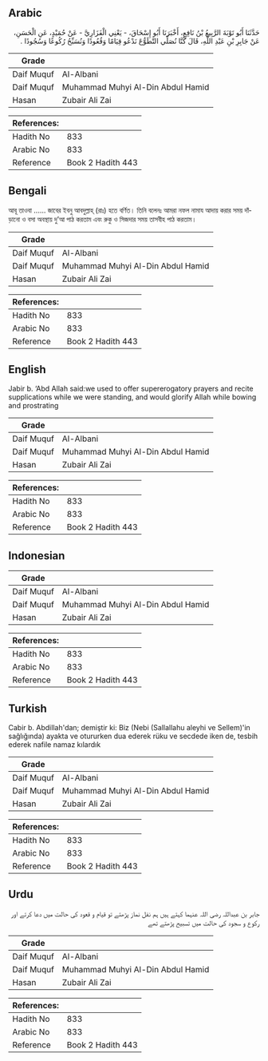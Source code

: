 ## Arabic


<div dir="rtl" lang="ar" style={{fontSize:'larger',backgroundColor:'#f8f9fa',padding:20}}>
حَدَّثَنَا أَبُو تَوْبَةَ الرَّبِيعُ بْنُ نَافِعٍ، أَخْبَرَنَا أَبُو إِسْحَاقَ، - يَعْنِي الْفَزَارِيَّ - عَنْ حُمَيْدٍ، عَنِ الْحَسَنِ، عَنْ جَابِرِ بْنِ عَبْدِ اللَّهِ، قَالَ كُنَّا نُصَلِّي التَّطَوُّعَ نَدْعُو قِيَامًا وَقُعُودًا وَنُسَبِّحُ رُكُوعًا وَسُجُودًا ‏.‏
</div>
<div style={{backgroundColor:'#f8f9fa',padding:20, marginBottom: 10}}><table> <thead> <tr> <th>Grade</th> <th></th> </tr> </thead> <tbody> <tr><td>Daif Muquf</td><td>Al-Albani</td></tr><tr><td>Daif Muquf</td><td>Muhammad Muhyi Al-Din Abdul Hamid</td></tr><tr><td>Hasan</td><td>Zubair Ali Zai</td></tr></tbody></table><table> <thead> <tr> <th>References:</th> <th></th> </tr> </thead> <tbody><tr><td>Hadith No</td><td>833</td></tr><tr><td>Arabic No</td><td>833</td></tr><tr><td>Reference</td><td>Book 2 Hadith 443</td></tr></tbody></table></div>

## Bengali


<div dir="ltr" lang="bn" style={{fontSize:'larger',backgroundColor:'#f8f9fa',padding:20}}>
আবূ তাওবা ...... জাবের ইবনু আবদুল্লাহ্ (রাঃ) হতে বর্ণিত। তিনি বলেনঃ আমরা নফল নামায আদায় করার সময় দাঁড়ানো ও বসা অবস্থায় দু’আ পাঠ করতাম এবং রুকু ও সিজদার সময় তাসবীহ পাঠ করতাম।
</div>
<div style={{backgroundColor:'#f8f9fa',padding:20, marginBottom: 10}}><table> <thead> <tr> <th>Grade</th> <th></th> </tr> </thead> <tbody> <tr><td>Daif Muquf</td><td>Al-Albani</td></tr><tr><td>Daif Muquf</td><td>Muhammad Muhyi Al-Din Abdul Hamid</td></tr><tr><td>Hasan</td><td>Zubair Ali Zai</td></tr></tbody></table><table> <thead> <tr> <th>References:</th> <th></th> </tr> </thead> <tbody><tr><td>Hadith No</td><td>833</td></tr><tr><td>Arabic No</td><td>833</td></tr><tr><td>Reference</td><td>Book 2 Hadith 443</td></tr></tbody></table></div>

## English


<div dir="ltr" lang="en" style={{fontSize:'larger',backgroundColor:'#f8f9fa',padding:20}}>
Jabir b. ‘Abd Allah said:we used to offer supererogatory prayers and recite supplications while we were standing, and would glorify Allah while bowing and prostrating
</div>
<div style={{backgroundColor:'#f8f9fa',padding:20, marginBottom: 10}}><table> <thead> <tr> <th>Grade</th> <th></th> </tr> </thead> <tbody> <tr><td>Daif Muquf</td><td>Al-Albani</td></tr><tr><td>Daif Muquf</td><td>Muhammad Muhyi Al-Din Abdul Hamid</td></tr><tr><td>Hasan</td><td>Zubair Ali Zai</td></tr></tbody></table><table> <thead> <tr> <th>References:</th> <th></th> </tr> </thead> <tbody><tr><td>Hadith No</td><td>833</td></tr><tr><td>Arabic No</td><td>833</td></tr><tr><td>Reference</td><td>Book 2 Hadith 443</td></tr></tbody></table></div>

## Indonesian


<div dir="ltr" lang="id" style={{fontSize:'larger',backgroundColor:'#f8f9fa',padding:20}}>

</div>
<div style={{backgroundColor:'#f8f9fa',padding:20, marginBottom: 10}}><table> <thead> <tr> <th>Grade</th> <th></th> </tr> </thead> <tbody> <tr><td>Daif Muquf</td><td>Al-Albani</td></tr><tr><td>Daif Muquf</td><td>Muhammad Muhyi Al-Din Abdul Hamid</td></tr><tr><td>Hasan</td><td>Zubair Ali Zai</td></tr></tbody></table><table> <thead> <tr> <th>References:</th> <th></th> </tr> </thead> <tbody><tr><td>Hadith No</td><td>833</td></tr><tr><td>Arabic No</td><td>833</td></tr><tr><td>Reference</td><td>Book 2 Hadith 443</td></tr></tbody></table></div>

## Turkish


<div dir="ltr" lang="tr" style={{fontSize:'larger',backgroundColor:'#f8f9fa',padding:20}}>
Cabir b. Abdillah'dan; demiştir ki: Biz (Nebi (Sallallahu aleyhi ve Sellem)'in sağlığında) ayakta ve otururken dua ederek rüku ve secdede iken de, tesbih ederek nafile namaz kılardık
</div>
<div style={{backgroundColor:'#f8f9fa',padding:20, marginBottom: 10}}><table> <thead> <tr> <th>Grade</th> <th></th> </tr> </thead> <tbody> <tr><td>Daif Muquf</td><td>Al-Albani</td></tr><tr><td>Daif Muquf</td><td>Muhammad Muhyi Al-Din Abdul Hamid</td></tr><tr><td>Hasan</td><td>Zubair Ali Zai</td></tr></tbody></table><table> <thead> <tr> <th>References:</th> <th></th> </tr> </thead> <tbody><tr><td>Hadith No</td><td>833</td></tr><tr><td>Arabic No</td><td>833</td></tr><tr><td>Reference</td><td>Book 2 Hadith 443</td></tr></tbody></table></div>

## Urdu


<div dir="rtl" lang="ur" style={{fontSize:'larger',backgroundColor:'#f8f9fa',padding:20}}>
جابر بن عبداللہ رضی اللہ عنہما کہتے ہیں ہم نفل نماز پڑھتے تو قیام و قعود کی حالت میں دعا کرتے اور رکوع و سجود کی حالت میں تسبیح پڑھتے تھے
</div>
<div style={{backgroundColor:'#f8f9fa',padding:20, marginBottom: 10}}><table> <thead> <tr> <th>Grade</th> <th></th> </tr> </thead> <tbody> <tr><td>Daif Muquf</td><td>Al-Albani</td></tr><tr><td>Daif Muquf</td><td>Muhammad Muhyi Al-Din Abdul Hamid</td></tr><tr><td>Hasan</td><td>Zubair Ali Zai</td></tr></tbody></table><table> <thead> <tr> <th>References:</th> <th></th> </tr> </thead> <tbody><tr><td>Hadith No</td><td>833</td></tr><tr><td>Arabic No</td><td>833</td></tr><tr><td>Reference</td><td>Book 2 Hadith 443</td></tr></tbody></table></div>